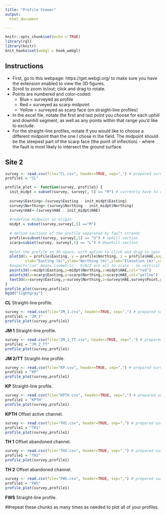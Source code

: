 ```yaml
---
title: "Profile Viewer"
output:
  html_document

---
```


```r
knitr::opts_chunk$set(echo = TRUE)
library(rgl)
library(knitr)
knit_hooks$set(webgl = hook_webgl)
```

## Instructions

* First, go to this webpage: https://get.webgl.org/ to make sure you have the extension enabled to view the 3D figures. 
* Scroll to zoom in/out; click and drag to rotate. 
* Points are numbered and color-coded:
  + Blue = surveyed as profile
  + Red = surveyed as scarp midpoint
  + Yellow = surveyed as scarp face (on straight-line profiles)
* In the excel file, notate the first and last point you choose for each uphill and downhill segment, as well as any points within that range you'd like to exclude.
* For the straight-line profiles, notate if you would like to choose a different midpoint than the one I chose in the field. The midpoint should be the steepest part of the scarp face (the point of inflection) - where the fault is most likely to intersect the ground surface.

## Site 2 


```r
survey <- read.csv(file="CL.csv", header=TRUE, sep=",") # prepared survey csv or txt file. make sure you are working in the same directory as your profiles
profile1 = "CL"

profile_plot <- function(survey, profile1) {
  init_midpt = subset(survey, survey[, 5] == "M") # currently have to choose same midpoint for each person
  
  survey$Easting<-(survey$Easting - init_midpt$Easting)
  survey$Northing<-(survey$Northing - init_midpt$Northing)
  survey$HAE<-(survey$HAE - init_midpt$HAE)
  
  #redefine midpoint as origin
  midpt = subset(survey,survey[,5] =="M")
  
  # define sections of the profile separated by fault strands
  profile=subset(survey, survey[,5] == "U") # uphill section
  scarp=subset(survey, survey[,5] == "L") # downhill section
  
  #plot the profile in 3D space, with option to click and drag to spin the plot
  plot3d(x = profile$Easting, y = profile$Northing, z = profile$HAE,aspect="iso",
         xlab="Easting (m)",ylab="Northing (m)",zlab="Elevation (m)",col="blue",main=profile1)
  #aspect="iso" means isometric - E/N/Z are all to scale - no vertical exaggeration
  points3d(x=midpt$Easting,y=midpt$Northing,z=midpt$HAE,col="red")
  points3d(x=scarp$Easting,y=scarp$Northing,z=scarp$HAE,col="yellow")
  text3d(x=survey$Easting,y=survey$Northing,z=survey$HAE,survey$Point,pos=4,offset=0.5,cex=0.6)
}
profile_plot(survey,profile1)
bg3d("lightgray")
```
**CL** Straight-line profile.

```r
survey <- read.csv(file="JM_1.csv", header=TRUE, sep=",") # prepared survey csv or txt file
profile1 = "JM_1"
profile_plot(survey,profile1)
```
**JM 1** Straight-line profile.

```r
survey <- read.csv(file="JM_2_TT.csv", header=TRUE, sep=",") # prepared survey csv or txt file
profile1 = "JM_2_TT"
profile_plot(survey,profile1)
```
**JM 2/TT** Straight-line profile.

```r
survey <- read.csv(file="KP.csv", header=TRUE, sep=",") # prepared survey csv or txt file
profile1 = "KP"
profile_plot(survey,profile1)
```
**KP** Straight-line profile.

```r
survey <- read.csv(file="KPTH.csv", header=TRUE, sep=",") # prepared survey csv or txt file
profile1 = "KPTH"
profile_plot(survey,profile1)
```
**KPTH** Offset active channel.

```r
survey <- read.csv(file="TH1.csv", header=TRUE, sep=",") # prepared survey csv or txt file
profile1 = "TH1"
profile_plot(survey,profile1)
```
**TH 1** Offset abandoned channel.

```r
survey <- read.csv(file="TH2.csv", header=TRUE, sep=",") # prepared survey csv or txt file
profile1 = "TH2"
profile_plot(survey,profile1)
```
**TH 2** Offset abandoned channel.

```r
survey <- read.csv(file="FWS.csv", header=TRUE, sep=",") # prepared survey csv or txt file
profile1 = "FWS"
profile_plot(survey,profile1)
```
**FWS** Straight-line profile.

##repeat these chunks as many times as needed to plot all of your profiles.